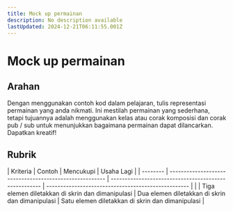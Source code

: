 ```yaml
---
title: Mock up permainan
description: No description available
lastUpdated: 2024-12-21T06:11:55.001Z
---
```


# Mock up permainan

## Arahan

Dengan menggunakan contoh kod dalam pelajaran, tulis representasi permainan yang anda nikmati. Ini mestilah permainan yang sederhana, tetapi tujuannya adalah menggunakan kelas atau corak komposisi dan corak pub / sub untuk menunjukkan bagaimana permainan dapat dilancarkan. Dapatkan kreatif!

## Rubrik

| Kriteria | 
Contoh                                               | Mencukupi                                              | Usaha Lagi                                   |
| -------- | ------------------------------------------------------- | ----------------------------------------------------- | --------------------------------------------------- |
|          | Tiga elemen diletakkan di skrin dan dimanipulasi | Dua elemen diletakkan di skrin dan dimanipulasi | Satu elemen diletakkan di skrin dan dimanipulasi |
